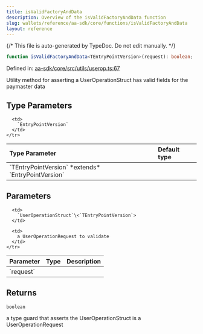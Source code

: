 ```yaml
---
title: isValidFactoryAndData
description: Overview of the isValidFactoryAndData function
slug: wallets/reference/aa-sdk/core/functions/isValidFactoryAndData
layout: reference
---
```


{/* This file is auto-generated by TypeDoc. Do not edit manually. */}

```ts
function isValidFactoryAndData<TEntryPointVersion>(request): boolean;
```

Defined in: [aa-sdk/core/src/utils/userop.ts:67](https://github.com/alchemyplatform/aa-sdk/blob/dc58c113ff1eeb06d4b3f76c505cbbaad47db8fc/aa-sdk/core/src/utils/userop.ts#L67)

Utility method for asserting a UserOperationStruct has valid fields for the paymaster data

## Type Parameters

<table>
  <thead>
    <tr>
      <th align="left">Type Parameter</th>
      <th align="left">Default type</th>
    </tr>
  </thead>

  <tbody>
    <tr>
      <td>
        `TEntryPointVersion` *extends* `EntryPointVersion`
      </td>

      <td>
        `EntryPointVersion`
      </td>
    </tr>

  </tbody>
</table>

## Parameters

<table>
  <thead>
    <tr>
      <th align="left">Parameter</th>
      <th align="left">Type</th>
      <th align="left">Description</th>
    </tr>
  </thead>

  <tbody>
    <tr>
      <td>
        `request`
      </td>

      <td>
        `UserOperationStruct`\<`TEntryPointVersion`>
      </td>

      <td>
        a UserOperationRequest to validate
      </td>
    </tr>

  </tbody>
</table>

## Returns

`boolean`

a type guard that asserts the UserOperationStruct is a UserOperationRequest
